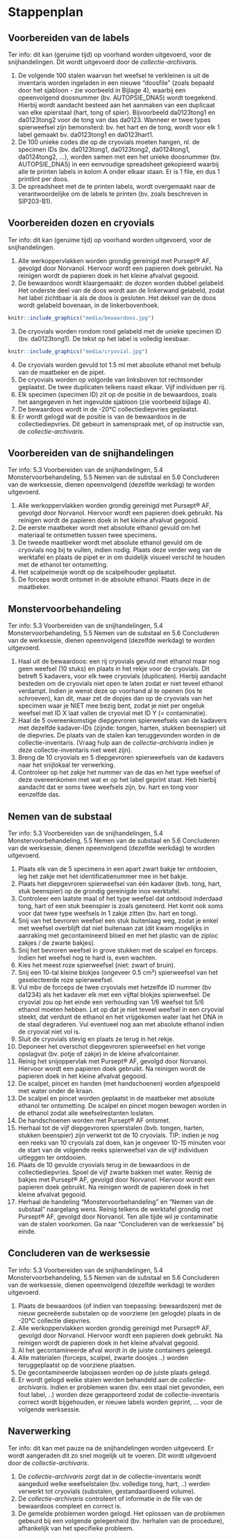 # Stappenplan

## Voorbereiden van de labels

Ter info: dit kan (geruime tijd) op voorhand worden uitgevoerd, voor de snijhandelingen.
Dit wordt uitgevoerd door de *collectie-archivaris*.

1.  De volgende 100 stalen waarvan het weefsel te verkleinen is uit de inventaris worden ingeladen in een nieuwe “doosfile” (zoals bepaald door het sjabloon - zie voorbeeld in Bijlage 4), waarbij een opeenvolgend doosnummer (bv. AUTOPSIE_DNA5) wordt toegekend. Hierbij wordt aandacht besteed aan het aanmaken van een duplicaat van elke spierstaal (hart, tong of spier). Bijvoorbeeld da0123tong1 en da0123tong2 voor de tong van das da0123. Wanneer er twee types spierweefsel zijn bemonsterd: bv. het hart en de tong, wordt voor elk 1 label gemaakt bv. da0123tong1 en da0123hart1.
2.  De 100 unieke codes die op de cryovials moeten hangen, nl. de specimen IDs (bv. da0123tong1, da0123tong2, da0124tong1, da0124tong2, ...), worden samen met een het unieke doosnummer (bv. AUTOPSIE_DNA5) in een eenvoudige spreadsheet gekopieerd waarbij alle te printen labels in kolom A onder elkaar staan. Er is 1 file, en dus 1 printlint per doos.
3.  De spreadsheet met de te printen labels, wordt overgemaakt naar de verantwoordelijke om de labels te printen (bv. zoals beschreven in SIP203-B1).

## Voorbereiden dozen en cryovials

Ter info: dit kan (geruime tijd) op voorhand worden uitgevoerd, voor de snijhandelingen.

1.  Alle werkoppervlakken worden grondig gereinigd met Pursept® AF, gevolgd door Norvanol. Hiervoor wordt een papieren doek gebruikt. Na reinigen wordt de papieren doek in het kleine afvalvat gegooid.
2.  De bewaardoos wordt klaargemaakt: de dozen worden dubbel gelabeld. Het onderste deel van de doos wordt aan de linkerwand gelabeld, zodat het label zichtbaar is als de doos is gesloten. Het deksel van de doos wordt gelabeld bovenaan, in de linkerbovenhoek.

```r
knitr::include_graphics("media/bewaardoos.jpg")
```

3.  De cryovials worden rondom rond gelabeld met de unieke specimen ID (bv. da0123tong1). De tekst op het label is volledig leesbaar.

```r
knitr::include_graphics("media/cryovial.jpg")
```

4.  De cryovials worden gevuld tot 1.5 ml met absolute ethanol met behulp van de maatbeker en de pipet.
5.  De cryovials worden op volgorde van linksboven tot rechtsonder geplaatst. De twee duplicaten telkens naast elkaar. Vijf individuen per rij.
6.  Elk specimen (specimen ID) zit op de positie in de bewaardoos, zoals het aangegeven in het ingevulde sjabloon (zie voorbeeld bijlage 4).
7.  De bewaardoos wordt in de -20°C collectiediepvries geplaatst.
8.  Er wordt gelogd wat de positie is van de bewaardoos in de collectiediepvries. Dit gebeurt in samenspraak met, of op instructie van, de *collectie-archivaris*.

## Voorbereiden van de snijhandelingen

Ter info: 5.3 Voorbereiden van de snijhandelingen, 5.4 Monstervoorbehandeling, 5.5 Nemen van de substaal en 5.6 Concluderen van de werksessie, dienen opeenvolgend (dezelfde werkdag) te worden uitgevoerd.

1.  Alle werkoppervlakken worden grondig gereinigd met Pursept® AF, gevolgd door Norvanol. Hiervoor wordt een papieren doek gebruikt. Na reinigen wordt de papieren doek in het kleine afvalvat gegooid.
2.  De eerste maatbeker wordt met absolute ethanol gevuld om het materiaal te ontsmetten tussen twee specimens.
3.  De tweede maatbeker wordt met absolute ethanol gevuld om de cryovials nog bij te vullen, indien nodig. Plaats deze verder weg van de werktafel en plaats de pipet er in om duidelijk visueel verschil te houden met de ethanol ter ontsmetting.
4.  Het scalpelmesje wordt op de scalpelhouder geplaatst.
5.  De forceps wordt ontsmet in de absolute ethanol. Plaats deze in de maatbeker.

## Monstervoorbehandeling

Ter info: 5.3 Voorbereiden van de snijhandelingen, 5.4 Monstervoorbehandeling, 5.5 Nemen van de substaal en 5.6 Concluderen van de werksessie, dienen opeenvolgend (dezelfde werkdag) te worden uitgevoerd.

1.  Haal uit de bewaardoos: een rij cryovials gevuld met ethanol maar nog geen weefsel (10 stuks) en plaats in het rekje voor de cryovials. Dit betreft 5 kadavers, voor elk twee cryovials (duplicaten). Hierbij aandacht besteden om de cryovials niet open te laten zodat er niet teveel ethanol verdampt. Indien je wenst deze op voorhand al te openen (los te schroeven), kan dit, maar zet de dopjes dan op de cryovials van het specimen waar je NIET mee bezig bent, zodat je niet per ongeluk weefsel met ID X laat vallen de cryovial met ID Y (= contaminatie).
2.  Haal de 5 overeenkomstige diepgevroren spierweefsels van de kadavers met dezelfde kadaver-IDs (zijnde: tongen, harten, stukken beenspier) uit de diepvries. De plaats van de stalen kan teruggevonden worden in de collectie-inventaris. (Vraag hulp aan de *collectie-archivaris* indien je deze collectie-inventaris niet weet zijn).
3.  Breng de 10 cryovials en 5 diepgevroren spierweefsels van de kadavers naar het snijlokaal ter verwerking.
4.  Controleer op het zakje het nummer van de das en het type weefsel of deze overeenkomen met wat er op het label geprint staat. Heb hierbij aandacht dat er soms twee weefsels zijn, bv. hart en tong voor eenzelfde das.

## Nemen van de substaal

Ter info: 5.3 Voorbereiden van de snijhandelingen, 5.4 Monstervoorbehandeling, 5.5 Nemen van de substaal en 5.6 Concluderen van de werksessie, dienen opeenvolgend (dezelfde werkdag) te worden uitgevoerd.

1.  Plaats elk van de 5 specimens in een apart zwart bakje ter ontdooien, leg het zakje met het identificatienummer mee in het bakje.
2.  Plaats het diepgevroren spierweefsel van één kadaver (bvb. tong, hart, stuk beenspier) op de grondig gereinigde inox werktafel.
3.  Controleer een laatste maal of het type weefsel dat ontdooid inderdaad tong, hart of een stuk beenspier is zoals genoteerd. Het komt ook soms voor dat twee type weefsels in 1 zakje zitten (bv. hart en tong).
4.  Snij van het bevroren weefsel een stuk buitenlaag weg, zodat je enkel met weefsel overblijft dat niet buitenaan zat (dit kwam mogelijks in aanraking met gecontamineerd bloed en met het plastic van de ziploc zakjes / de zwarte bakjes).
5.  Snij het bevroren weefsel in grove stukken met de scalpel en forceps. Indien het weefsel nog te hard is, even wachten.
6.  Kies het meest roze spierweefsel (niet: zwart of bruin).
7.  Snij een 10-tal kleine blokjes (ongeveer 0.5 cm²) spierweefsel van het geselecteerde roze spierweefsel.
8.  Vul mbv de forceps de twee cryovials met hetzelfde ID nummer (bv da1234) als het kadaver elk met een vijftal blokjes spierweefsel. De cryovial zou op het einde een verhouding van 1/6 weefsel tot 5/6 ethanol moeten hebben. Let op dat je niet teveel weefsel in een cryovial steekt, dat verdunt de ethanol en het vrijgekomen water laat het DNA in de staal degraderen. Vul eventueel nog aan met absolute ethanol indien de cryovial niet vol is.
9.  Sluit de cryovials stevig en plaats ze terug in het rekje.
10. Deponeer het overschot diepgevroren spierweefsel en het vorige opslagvat (bv. potje of zakje) in de kleine afvalcontainer.
11. Reinig het snijoppervlak met Pursept® AF, gevolgd door Norvanol. Hiervoor wordt een papieren doek gebruikt. Na reinigen wordt de papieren doek in het kleine afvalvat gegooid.
12. De scalpel, pincet en handen (met handschoenen) worden afgespoeld met water onder de kraan.
13. De scalpel en pincet worden geplaatst in de maatbeker met absolute ethanol ter ontsmetting. De scalpel en pincet mogen bewogen worden in de ethanol zodat alle weefselrestanten loslaten.
14. De handschoenen worden met Pursept® AF ontsmet.
15. Herhaal tot de vijf diepgevroren spierstalen (bvb. tongen, harten, stukken beenspier) zijn verwerkt tot de 10 cryovials. TIP: indien je nog een reeks van 10 cryovials zal doen, kan je ongeveer 10-15 minuten voor de start van de volgende reeks spierweefsel van de vijf individuen uitleggen ter ontdooien.
16. Plaats de 10 gevulde cryovials terug in de bewaardoos in de collectiediepvries. Spoel de vijf zwarte bakken met water. Reinig de bakjes met Pursept® AF, gevolgd door Norvanol. Hiervoor wordt een papieren doek gebruikt. Na reinigen wordt de papieren doek in het kleine afvalvat gegooid.
17. Herhaal de handeling “Monstervoorbehandeling” en “Nemen van de substaal” naargelang wens. Reinig telkens de werktafel grondig met Pursept® AF, gevolgd door Norvanol. Ten alle tijde wil je contaminatie van de stalen voorkomen. Ga naar “Concluderen van de werksessie” bij einde.

## Concluderen van de werksessie

Ter info: 5.3 Voorbereiden van de snijhandelingen, 5.4 Monstervoorbehandeling, 5.5 Nemen van de substaal en 5.6 Concluderen van de werksessie, dienen opeenvolgend (dezelfde werkdag) te worden uitgevoerd.

1.  Plaats de bewaardoos (of indien van toepassing: bewaardozen) met de nieuw gecreëerde substalen op de voorziene (en gelogde) plaats in de -20°C collectie diepvries.
2.  Alle werkoppervlakken worden grondig gereinigd met Pursept® AF, gevolgd door Norvanol. Hiervoor wordt een papieren doek gebruikt. Na reinigen wordt de papieren doek in het kleine afvalvat gegooid.
3.  Al het gecontamineerde afval wordt in de juiste containers geleegd.
4.  Alle materialen (forceps, scalpel, zwarte doosjes ..) worden teruggeplaatst op de voorziene plaatsen.
5.  De gecontamineerde labojassen worden op de juiste plaats gelegd.
6.  Er wordt gelogd welke stalen werden behandeld aan de *collectie-archivaris*. Indien er problemen waren (bv. een staal niet gevonden, een fout label, ..) worden deze gerapporteerd zodat de collectie-inventaris correct wordt bijgehouden, er nieuwe labels worden geprint, … voor de volgende werksessie.

## Naverwerking

Ter info: dit kan met pauze na de snijhandelingen worden uitgevoerd.
Er wordt aangeraden dit zo snel mogelijk uit te voeren.
Dit wordt uitgevoerd door de *collectie-archivaris*.

1.  De *collectie-archivaris* zorgt dat in de collectie-inventaris wordt aangeduid welke weefselstalen (bv. volledige tong, hart, ..) werden verwerkt tot cryovials (substalen, gestandaardiseerd volume).
2.  De *collectie-archivaris* controleert of informatie in de file van de bewaardoos compleet en correct is.
3.  De gemelde problemen worden gelogd. Het oplossen van de problemen gebeurd bij een volgende gelegenheid (bv. herhalen van de procedure), afhankelijk van het specifieke probleem.

```{=html}
<!--
Stap voor stap uitgeschreven tekst (inclusief aspecten van kwaliteitsbewaking
die eventueel in aparte protocollen staan uitgelegd).
Best ook om visuele hulpmiddelen zoals foto's en diagrammen te gebruiken.
-->
```
